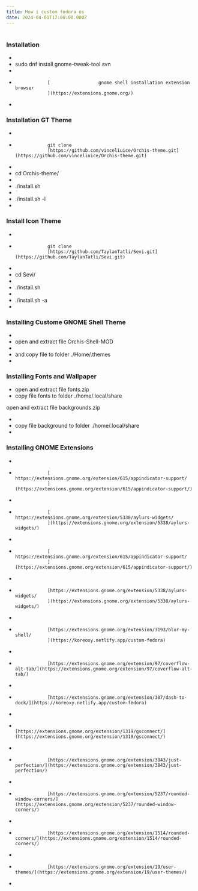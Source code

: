 ```yaml
---
title: How i custom fedora os
date: 2024-04-01T17:00:00.000Z
---
```


          

#

          

### Installation            

*         
* sudo dnf install gnome-tweak-tool svn
*               
*                 [                  gnome shell installation extension browser
                  ](https://extensions.gnome.org/)              
*             

                                

### Installation GT Theme

            

*               
*                 git clone
                  [https://github.com/vinceliuice/Orchis-theme.git](https://github.com/vinceliuice/Orchis-theme.git)              
*               
* cd Orchis-theme/
*               
* ./install.sh
*               
* ./install.sh -l
*             

                                

### Install Icon Theme

            

*               
*                 git clone
                  [https://github.com/TaylanTatli/Sevi.git](https://github.com/TaylanTatli/Sevi.git)              
*               
* cd Sevi/
*               
* ./install.sh
*               
* ./install.sh -a
*             

                                

### Installing Custome GNOME Shell Theme

            

*               
* open and extract file Orchis-Shell-MOD
*               
* and copy file to folder ./Home/.themes
*             

                                

### Installing Fonts and Wallpaper

                         

* open and extract file fonts.zip     
* copy file fonts to folder ./home/.local/share

 open and extract file backgrounds.zip

*               
* copy file background to folder ./home/.local/share
*             

                                

### Installing GNOME Extensions

            

*               
*                 [                  https://extensions.gnome.org/extension/615/appindicator-support/
                  ](https://extensions.gnome.org/extension/615/appindicator-support/)              
*               
*                 [                  https://extensions.gnome.org/extension/5338/aylurs-widgets/
                  ](https://extensions.gnome.org/extension/5338/aylurs-widgets/)              
*               
*                 [                  https://extensions.gnome.org/extension/615/appindicator-support/
                  ](https://extensions.gnome.org/extension/615/appindicator-support/)              
*               
*                 [https://extensions.gnome.org/extension/5338/aylurs-widgets/
                  ](https://extensions.gnome.org/extension/5338/aylurs-widgets/)              
*               
*                 [https://extensions.gnome.org/extension/3193/blur-my-shell/
                  ](https://koreoxy.netlify.app/custom-fedora)              
*               
*                 [https://extensions.gnome.org/extension/97/coverflow-alt-tab/](https://extensions.gnome.org/extension/97/coverflow-alt-tab/)              
*               
*                 [https://extensions.gnome.org/extension/307/dash-to-dock/](https://koreoxy.netlify.app/custom-fedora)              
*               
*                 [https://extensions.gnome.org/extension/1319/gsconnect/](https://extensions.gnome.org/extension/1319/gsconnect/)              
*               
*                 [https://extensions.gnome.org/extension/3843/just-perfection/](https://extensions.gnome.org/extension/3843/just-perfection/)              
*               
*                 [https://extensions.gnome.org/extension/5237/rounded-window-corners/](https://extensions.gnome.org/extension/5237/rounded-window-corners/)              
*               
*                 [https://extensions.gnome.org/extension/1514/rounded-corners/](https://extensions.gnome.org/extension/1514/rounded-corners/)              
*               
*                 [https://extensions.gnome.org/extension/19/user-themes/](https://extensions.gnome.org/extension/19/user-themes/)              
*             

          
